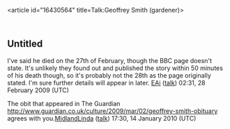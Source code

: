 <article id="16430564" title=Talk:Geoffrey Smith (gardener)>
	<talkpage id="16430564" title="Talk:Geoffrey Smith (gardener)">
{{WikiProject Biography
|living=no
|class=start
|auto=inherit
|listas=Smith, Geoffrey
}}
{{WikiProject Yorkshire|class=Start|importance=Low}}


==Untitled==
I've said he died on the 27th of February, though the BBC page doesn't state. It's unlikely they found out and published the story  within 50 minutes of his death though, so it's probably not the 28th as the page originally stated. I'm sure further details will appear in later. [[User:EAi|EAi]] ([[User talk:EAi|talk]]) 02:31, 28 February 2009 (UTC)

The obit that appeared in The Guardian http://www.guardian.co.uk/culture/2009/mar/02/geoffrey-smith-obituary agrees with you.[[User:MidlandLinda|MidlandLinda]] ([[User talk:MidlandLinda|talk]]) 17:30, 14 January 2010 (UTC)
	</talkpage>
</article>